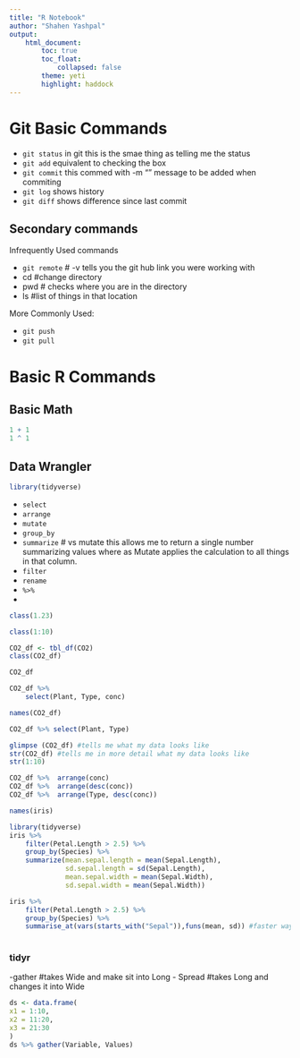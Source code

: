 ```yaml
---
title: "R Notebook"
author: "Shahen Yashpal"
output: 
    html_document:
        toc: true
        toc_float:
            collapsed: false
        theme: yeti
        highlight: haddock
---
```

# Git Basic Commands

- `git status` in git this is the smae thing as telling me the status
- `git add` equivalent to checking the box
- `git commit` this commed with -m "" message to be added when commiting
- `git log` shows history
- `git diff` shows difference since last commit

## Secondary commands

Infrequently Used commands


- `git remote` # -v tells you the git hub link you were working with
- cd #change directory
- pwd # checks where you are in the directory
- ls  #list of things in that location

More Commonly Used:

- `git push`
- `git pull`

# Basic R Commands

## Basic Math

```r
1 + 1
1 ^ 1
```
## Data Wrangler

```r
library(tidyverse)
```

- `select`
- `arrange`
- `mutate`
- `group_by`
- `summarize` # vs mutate this allows me to return a single number summarizing values where as Mutate applies the calculation to all things in that column.
- `filter`
- `rename`
- ` %>% `
- 

```r
class(1.23)
```

```r
class(1:10)
```

```r
CO2_df <- tbl_df(CO2)
class(CO2_df)
```
```r
CO2_df
```

```r
CO2_df %>% 
    select(Plant, Type, conc)
```
```r
names(CO2_df)
```
```r
CO2_df %>% select(Plant, Type)
```

```r
glimpse (CO2_df) #tells me what my data looks like
str(CO2_df) #tells me in more detail what my data looks like
str(1:10)
```


```r
CO2_df %>%  arrange(conc)
CO2_df %>%  arrange(desc(conc))
CO2_df %>%  arrange(Type, desc(conc))
```

```r
names(iris)
```

```r
library(tidyverse)
iris %>% 
    filter(Petal.Length > 2.5) %>% 
    group_by(Species) %>% 
    summarize(mean.sepal.length = mean(Sepal.Length), 
              sd.sepal.length = sd(Sepal.Length),
              mean.sepal.width = mean(Sepal.Width),
              sd.sepal.width = mean(Sepal.Width))

iris %>% 
    filter(Petal.Length > 2.5) %>% 
    group_by(Species) %>% 
    summarise_at(vars(starts_with("Sepal")),funs(mean, sd)) #faster way of doing the above code which was like 4 lines
        
```

### tidyr
-gather #takes Wide and make sit into Long
- Spread #takes Long and changes it into Wide

```r
ds <- data.frame(
x1 = 1:10,
x2 = 11:20,
x3 = 21:30
)
ds %>% gather(Variable, Values)
```
